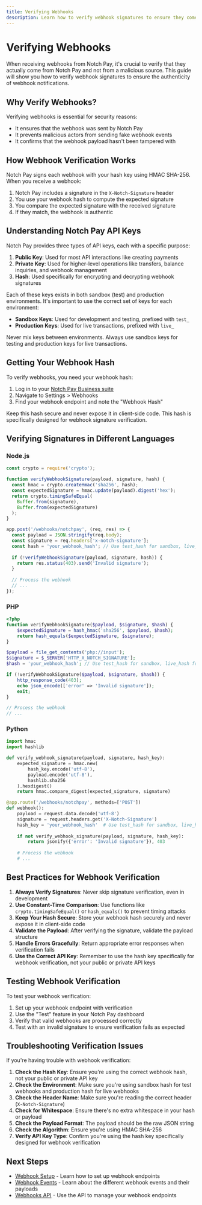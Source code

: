 ```yaml
---
title: Verifying Webhooks
description: Learn how to verify webhook signatures to ensure they come from Notch Pay
---
```


# Verifying Webhooks

When receiving webhooks from Notch Pay, it's crucial to verify that they actually come from Notch Pay and not from a malicious source. This guide will show you how to verify webhook signatures to ensure the authenticity of webhook notifications.

## Why Verify Webhooks?

Verifying webhooks is essential for security reasons:

- It ensures that the webhook was sent by Notch Pay
- It prevents malicious actors from sending fake webhook events
- It confirms that the webhook payload hasn't been tampered with

## How Webhook Verification Works

Notch Pay signs each webhook with your hash key using HMAC SHA-256. When you receive a webhook:

1. Notch Pay includes a signature in the `X-Notch-Signature` header
2. You use your webhook hash to compute the expected signature
3. You compare the expected signature with the received signature
4. If they match, the webhook is authentic

## Understanding Notch Pay API Keys

Notch Pay provides three types of API keys, each with a specific purpose:

1. **Public Key**: Used for most API interactions like creating payments
2. **Private Key**: Used for higher-level operations like transfers, balance inquiries, and webhook management
3. **Hash**: Used specifically for encrypting and decrypting webhook signatures

Each of these keys exists in both sandbox (test) and production environments. It's important to use the correct set of keys for each environment:

- **Sandbox Keys**: Used for development and testing, prefixed with `test_`
- **Production Keys**: Used for live transactions, prefixed with `live_`

Never mix keys between environments. Always use sandbox keys for testing and production keys for live transactions.

## Getting Your Webhook Hash

To verify webhooks, you need your webhook hash:

1. Log in to your [Notch Pay Business suite](https://business.notchpay.co)
2. Navigate to Settings > Webhooks
3. Find your webhook endpoint and note the "Webhook Hash"

Keep this hash secure and never expose it in client-side code. This hash is specifically designed for webhook signature verification.

## Verifying Signatures in Different Languages

### Node.js

```javascript
const crypto = require('crypto');

function verifyWebhookSignature(payload, signature, hash) {
  const hmac = crypto.createHmac('sha256', hash);
  const expectedSignature = hmac.update(payload).digest('hex');
  return crypto.timingSafeEqual(
    Buffer.from(signature),
    Buffer.from(expectedSignature)
  );
}

app.post('/webhooks/notchpay', (req, res) => {
  const payload = JSON.stringify(req.body);
  const signature = req.headers['x-notch-signature'];
  const hash = 'your_webhook_hash'; // Use test_hash for sandbox, live_hash for production
  
  if (!verifyWebhookSignature(payload, signature, hash)) {
    return res.status(403).send('Invalid signature');
  }
  
  // Process the webhook
  // ...
});
```

### PHP

```php
<?php
function verifyWebhookSignature($payload, $signature, $hash) {
    $expectedSignature = hash_hmac('sha256', $payload, $hash);
    return hash_equals($expectedSignature, $signature);
}

$payload = file_get_contents('php://input');
$signature = $_SERVER['HTTP_X_NOTCH_SIGNATURE'];
$hash = 'your_webhook_hash'; // Use test_hash for sandbox, live_hash for production

if (!verifyWebhookSignature($payload, $signature, $hash)) {
    http_response_code(403);
    echo json_encode(['error' => 'Invalid signature']);
    exit;
}

// Process the webhook
// ...
```

### Python

```python
import hmac
import hashlib

def verify_webhook_signature(payload, signature, hash_key):
    expected_signature = hmac.new(
        hash_key.encode('utf-8'),
        payload.encode('utf-8'),
        hashlib.sha256
    ).hexdigest()
    return hmac.compare_digest(expected_signature, signature)

@app.route('/webhooks/notchpay', methods=['POST'])
def webhook():
    payload = request.data.decode('utf-8')
    signature = request.headers.get('X-Notch-Signature')
    hash_key = 'your_webhook_hash'  # Use test_hash for sandbox, live_hash for production
    
    if not verify_webhook_signature(payload, signature, hash_key):
        return jsonify({'error': 'Invalid signature'}), 403
    
    # Process the webhook
    # ...
```

## Best Practices for Webhook Verification

1. **Always Verify Signatures**: Never skip signature verification, even in development
2. **Use Constant-Time Comparison**: Use functions like `crypto.timingSafeEqual()` or `hash_equals()` to prevent timing attacks
3. **Keep Your Hash Secure**: Store your webhook hash securely and never expose it in client-side code
4. **Validate the Payload**: After verifying the signature, validate the payload structure
5. **Handle Errors Gracefully**: Return appropriate error responses when verification fails
6. **Use the Correct API Key**: Remember to use the hash key specifically for webhook verification, not your public or private API keys

## Testing Webhook Verification

To test your webhook verification:

1. Set up your webhook endpoint with verification
2. Use the "Test" feature in your Notch Pay dashboard
3. Verify that valid webhooks are processed correctly
4. Test with an invalid signature to ensure verification fails as expected

## Troubleshooting Verification Issues

If you're having trouble with webhook verification:

1. **Check the Hash Key**: Ensure you're using the correct webhook hash, not your public or private API key
2. **Check the Environment**: Make sure you're using sandbox hash for test webhooks and production hash for live webhooks
3. **Check the Header Name**: Make sure you're reading the correct header (`X-Notch-Signature`)
4. **Check for Whitespace**: Ensure there's no extra whitespace in your hash or payload
5. **Check the Payload Format**: The payload should be the raw JSON string
6. **Check the Algorithm**: Ensure you're using HMAC SHA-256
7. **Verify API Key Type**: Confirm you're using the hash key specifically designed for webhook verification

## Next Steps

- [Webhook Setup](/docs/get-started/webhooks/setup) - Learn how to set up webhook endpoints
- [Webhook Events](/docs/webhooks/events) - Learn about the different webhook events and their payloads
- [Webhooks API](/api/webhooks) - Use the API to manage your webhook endpoints